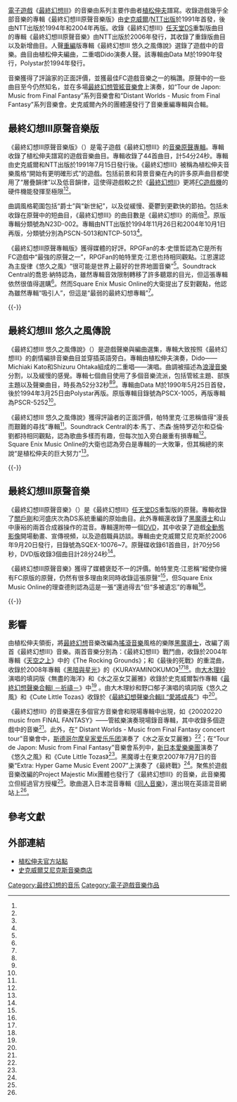 {{NoteTA
| G1=Games
| G2=Square Enix
}}

{{最终幻想系列的音乐}}

[[電子遊戲|電子遊戲]]《[[最終幻想III|最終幻想III]]》的音樂由系列主要作曲者[[植松伸夫|植松伸夫]]譜寫。收錄遊戲幾乎全部音樂的專輯《最終幻想III原聲音樂版》由[[史克威爾|史克威爾]]/[[NTT出版|NTT出版]]於1991年首發，後由NTT出版於1994年和2004年再版。收錄《最終幻想III》[[任天堂DS|任天堂DS]]重製版曲目的專輯《最終幻想III原聲音樂》由NTT出版於2006年發行，其收錄了重錄版曲目以及新增曲目。人聲[[重編|重編]]版專輯《最終幻想III 悠久之風傳說》選錄了遊戲中的音樂。曲目由植松伸夫編曲，二重唱Dido演奏人聲。該專輯由Data M於1990年發行，Polystar於1994年發行。

音樂獲得了評論家的正面評價，並獲最佳FC遊戲音樂之一的稱讚。原聲中的一些曲目至今仍然知名，並在多場[[最終幻想系列的音樂會|最終幻想管絃音樂會]]上演奏，如“Tour de Japon: Music from Final Fantasy”系列音樂會和“Distant Worlds - Music from Final Fantasy”系列音樂會。史克威爾內外的團體還發行了音樂重編專輯與合輯。

== 最終幻想III原聲音樂版 ==
{{Infobox album
| name       = 最終幻想III原聲音樂版
| type       = Soundtrack
| artist     = [[植松伸夫|植松伸夫]]
| cover      = <!-- 檔案不存在 Final Fantasy III - Original Sound Version (reprint)'s front cover.jpg ，可從英文維基百科取得 -->
<!-- 未知參數 | cover size = 100 -->
| released   = 1991年7月15日<br/>1994年11月26日<small>（再版）</small><br/>2004年10月1日<small>（再版）</small>
| recorded   = 
| genre      = [[晶片音樂|芯片]]、[[古典音樂|古典]]、[[電子音樂|電子]]、[[電子遊戲音樂|電子遊戲]]
| length     = 54:24
| label      = [[史克威爾|史克威爾]]/[[NTT出版|NTT出版]]<br/>NTT出版<small>（再版）</small>
| producer   = 
| prev_title = 
| prev_year  = 
| next_title = 
| next_year  = 
}}

《最終幻想III原聲音樂版》（{{lang-ja|ファイナルファンタジー III オリジナル・サウンド・ヴァージョン}}）是電子遊戲《最終幻想III》的[[電子遊戲音樂|音樂]][[原聲音樂|原聲]][[專輯|專輯]]。專輯收錄了植松伸夫譜寫的遊戲音樂曲目。專輯收錄了44首曲目，計54分24秒。專輯由史克威爾和NTT出版於1991年7月15日發行後。《最終幻想III》被稱為植松伸夫音樂風格“開始有更明確形式”的遊戲。包括前景和背景音樂在內的許多原声曲目都使用了“層疊韻律”以及低音韻律，這使得遊戲較之於《[[最終幻想II|最終幻想II]]》更將[[FC遊戲機|FC遊戲機]]的硬件機能發揮至極限<ref name="RPGFOSV" /><ref name="SEMOFF3OSV" />。

曲調風格範圍包括“爵士”與“新世紀”，以及從緩慢、憂鬱到更歡快的節拍。包括未收錄在原聲中的短曲目，《最終幻想III》的曲目數是《最終幻想II》的兩倍<ref name="SEMOFF3DS" />。原版專輯分類號為N23D-002。專輯由NTT出版於1994年11月26日和2004年10月1日再版，分類號分別為PSCN-5013和NTCP-5013<ref name="RPGFOSV" />。

《最終幻想III原聲專輯版》獲得媒體的好評。RPGFan的本·史懷哲認為它是所有FC遊戲中“最強的原聲之一”，RPGFan的帕特里克·江恩也持相同觀點。江恩還認為主旋律《悠久之風》“很可能是世界上最好的世界地圖音樂”<ref name="RPGFOSV" />。Soundtrack Central的喬恩·納特認為，雖然專輯音效限制轉移了許多聽眾的目光，但這張專輯依然很值得選購<ref name="STCFF3review" />。然而Square Enix Music Online的大衛提出了反對觀點，他認為雖然專輯“吸引人”，但這是“最弱的最終幻想專輯”<ref name="SEMOFF3OSV" />。

{{tracklist
| headline = 曲目列表
| collapsed = yes
| extra_column = 中文翻譯
| title1 = {{lang|ja|プレリュード}}
| extra1 = 前奏曲
| length1 = 0:48
| title2 = {{lang|ja|クリスタルのある洞窟}}
| extra2 = 水晶洞窟
| length2 = 1:40
| title3 = {{lang|ja|バトル1～ファンファーレ}}
| extra3 = 戰鬥1～號角
| length3 = 1:53
| title4 = {{lang|ja|クリスタルルーム}}
| extra4 = 水晶之間
| length4 = 0:28
| title5 = {{lang|ja|オープニングテーマ}}
| extra5 = 片頭曲
| length5 = 1:26
| title6 = {{lang|ja|故郷の街ウル}}
| extra6 = 故鄉之鎮烏魯
| length6 = 1:43
| title7 = {{lang|ja|悠久の風}}
| extra7 = 永恆之風
| length7 = 2:06
| title8 = {{lang|ja|ジンの呪い}}
| extra8 = 麟的詛咒
| length8 = 1:14
| title9 = {{lang|ja|ダンジョン}}
| extra9 = 迷宮
| length9 = 1:07
| title10 = {{lang|ja|勇者の帰還}}
| extra10 = 勇者的迴歸
| length10 = 1:02
| title11 = {{lang|ja|山頂への道}}
| extra11 = 上山頂的路
| length11 = 0:41
| title12 = {{lang|ja|小人の村トーザス}}
| extra12 = 小人之村多萨斯
| length12 = 1:00
| title13 = {{lang|ja|ネプト神殿}}
| extra13 = 尼布特神殿
| length13 = 0:57
| title14 = {{lang|ja|エンタープライズ海を行く}}
| extra14 = 企業號航海
| length14 = 1:01
| title15 = {{lang|ja|生きている森}}
| extra15 = 生命林
| length15 = 0:43
| title16 = {{lang|ja|古代人の村}}
| extra16 = 古代人之村
| length16 = 1:45
| title17 = {{lang|ja|チョコボのテーマ}}
| extra17 = 陸行鳥主題曲
| length17 = 0:38
| title18 = {{lang|ja|でぶチョコボあらわれる}}
| extra18 = 胖陸行鳥出現
| length18 = 0:28
| title19 = {{lang|ja|オーエンの塔}}
| extra19 = 歐文塔
| length19 = 1:04
| title20 = {{lang|ja|ギザールの野菜}}
| extra20 = 吉扎魯的蔬菜
| length20 = 0:44
| title21 = {{lang|ja|ハインの城}}
| extra21 = 哈因城
| length21 = 1:22
| title22 = {{lang|ja|バトル2}}
| extra22 = 戰鬥2
| length22 = 1:39
| title23 = {{lang|ja|レクイエム}}
| extra23 = 安魂曲
| length23 = 0:37
| title24 = {{lang|ja|エンタープライズ空を飛ぶ}}
| extra24 = 企業號飛空
| length24 = 0:44
| title25 = {{lang|ja|果てしなき大海原}}
| extra25 = 無盡的大海
| length25 = 1:17
| title26 = {{lang|ja|水の巫女エリア}}
| extra26 = 水之巫女艾麗雅
| length26 = 1:21
| title27 = {{lang|ja|アムルの街}}
| extra27 = 阿姆魯鎮
| length27 = 1:06
| title28 = {{lang|ja|ピアノのおけいこ1}}
| extra28 = 鋼琴練習1
| length28 = 0:11
| title29 = {{lang|ja|ピアノのおけいこ2}}
| extra29 = 鋼琴練習2
| length29 = 0:06
| title30 = {{lang|ja|スイフト・ツイスト}}
| extra30 = Swift Twist
| length30 = 0:38
| title31 = {{lang|ja|4人組じいさんのテーマ}}
| extra31 = 老爺爺四人組主題曲
| length31 = 0:34
| title32 = {{lang|ja|隠れ村ファルガバード}}
| extra32 = 隱秘之村法魯巴多
| length32 = 1:00
| title33 = {{lang|ja|巨大都市サロニア}}
| extra33 = 巨大都市薩洛尼亞
| length33 = 1:40
| title34 = {{lang|ja|潜水艦ノーチラス}}
| extra34 = 潛水艇鸚鵡螺號
| length34 = 1:53
| title35 = {{lang|ja|海底神殿}}
| extra35 = 海底神殿
| length35 = 1:25
| title36 = {{lang|ja|ドーガとウネの館}}
| extra36 = 多加與烏奈之館
| length36 = 0:55
| title37 = {{lang|ja|ノアのリュート}}
| extra37 = 諾亞之琴
| length37 = 0:20
| title38 = {{lang|ja|ウネの体操}}
| extra38 = 烏奈的體操
| length38 = 0:30
| title39 = {{lang|ja|巨大戦艦インビンシブル}}
| extra39 = 巨大戰艦無敵號
| length39 = 1:24
| title40 = {{lang|ja|禁断の地エウレカ}}
| extra40 = 禁地尤里卡
| length40 = 0:49
| title41 = {{lang|ja|クリスタルタワー}}
| extra41 = 水晶塔
| length41 = 1:14
| title42 = {{lang|ja|闇のクリスタル}}
| extra42 = 黑暗之雲
| length42 = 1:43
| title43 = {{lang|ja|最後の死闘}}
| extra43 = 最後的死戰
| length43 = 2:21
| title44 = {{lang|ja|エンディングテーマ}}
| extra44 = 片尾曲
| length44 = 6:44
}}{{-}}

== 最終幻想III 悠久之風傳說 ==
{{Infobox album
| name     = 最終幻想III 悠久之風傳說
| type     = Soundtrack
| artist   = [[植松伸夫|植松伸夫]]
| cover    = 
| released = 1990年5月25日<br/>1994年3月25日<small>（再版）</small>
| length   = 52:32
| label    = DataM<br/>Polystar<small>（再版）</small>
}}

《最終幻想III 悠久之風傳說》（{{lang-ja|ファイナルファンタジーIII 悠久の風伝説}}）是遊戲聲樂與編曲選集，專輯大致按照《最終幻想III》的劇情編排音樂曲目並穿插英語旁白。專輯由植松伸夫演奏，Dido——Michiaki Kato和Shizuru Ohtaka組成的二重唱——演唱。曲調被描述為[[浪漫音樂|浪漫音樂]]分割，以及緩慢的感覺。專輯七個曲目使用了多個音樂流派，包括管絃主題、部族主題以及聲樂曲目，時長為52分32秒<ref name="RPGFYKD" /><ref name="SEMOLOEW" />。專輯由Data M於1990年5月25日首發，後於1994年3月25日由Polystar再版。原版專輯目錄號為PSCX-1005，再版專輯為PSCR-5252<ref name="RPGFYKD" />。

《最終幻想III 悠久之風傳說》獲得評論者的正面評價，帕特里克·江恩稱值得“漫長而艱難的尋找”專輯<ref name="RPGFYKD" />。Soundtrack Central的本·馬丁、杰森·施特罗迈尔和亞倫·劉都持相同觀點，認為歌曲多樣而有趣，但每次加入旁白嚴重有損專輯<ref name="STCFF3ELOTWreview" />。Square Enix Music Online的大衛也認為旁白是專輯的一大敗筆，但其稱總的來說“是植松伸夫的巨大努力”<ref name="SEMOLOEW" />。

{{tracklist
| headline = 曲目列表
| collapsed = yes
| extra_column = 中文翻譯
| title1 = {{lang|ja|邪悪の胎動}}
| extra1 = 邪惡的胎動
| length1 = 6:39
| title2 = {{lang|ja|風の啓示}}
| extra2 = 風的啟示
| length2 = 8:56
| title3 = {{lang|ja|彷徨の旅路}}
| extra3 = 漂泊的旅程
| length3 = 8:49
| title4 = {{lang|ja|その大いなる輝き}}
| extra4 = 巨大的光芒
| length4 = 9:28
| title5 = {{lang|ja|陰と陽の攻防}}
| extra5 = 陰陽之戰
| length5 = 5:14
| title6 = {{lang|ja|凶々しき渇望}}
| extra6 = 不祥的渴望
| length6 = 4:15
| title7 = {{lang|ja|新たなる世界}}
| extra7 = 一個新的世界
| length7 = 9:05
}}{{-}}

== 最終幻想III原聲音樂 ==
{{Infobox album
| name     = 最終幻想III原聲音樂
| type     = Soundtrack
| artist   = [[植松伸夫|植松伸夫]]
| cover    = 
| released = 2006年9月20日
| genre    = [[古典音樂|古典]]、[[電子音樂|電子]]<ref name="discogs_ost">{{cite web|title=Nobuo Uematsu / Tsuyoshi Sekito – Final Fantasy I & II: Original Soundtrack|url=http://www.discogs.com/Nobuo-Uematsu--Tsuyoshi-Sekito-Final-Fantasy-I-II-Original-Soundtrack/release/459838|publisher=[[Discogs|Discogs]]|accessdate=7 August 2012|archive-date=2016-03-10|archive-url=https://web.archive.org/web/20160310215259/https://www.discogs.com/Nobuo-Uematsu--Tsuyoshi-Sekito-Final-Fantasy-I-II-Original-Soundtrack/release/459838|dead-url=no}}</ref>、[[電子遊戲音樂|遊戲]]
| length   = 70:56（CD）<br/>28:24（DVD）
| label    = 史克威爾
}}

《最終幻想III原聲音樂》（{{lang-ja|ファイナルファンタジーIII オリジナル・サウンドトラック}}）是《最終幻想III》[[任天堂DS|任天堂DS]]重製版的原聲。專輯收錄了[[關戶剛|關戶剛]]和河盛庆次為DS系統重編的原始曲目。此外專輯還收錄了[[黑魔導士|黑魔導士]]和山中康裕的兩首合成器操作的混音。專輯還附帶一個[[DVD|DVD]]，其中收录了遊戲[[全動態影像|全動態影像]]開場動畫、宣傳視頻，以及遊戲職員訪談。專輯由史克威爾艾尼克斯於2006年9月20日發行，目錄號為SQEX-10076~7。原聲碟收錄61首曲目，計70分56秒，DVD版收錄3個曲目計28分24秒<ref name="RPGFDS" />。

《最終幻想III原聲音樂》獲得了媒體褒貶不一的評價。帕特里克·江恩稱“縱使你擁有FC原版的原聲，仍然有很多理由來同時收錄這張原聲”<ref name="RPGFDS" />，但Square Enix Music Online的理查德則認為這是一張“還過得去”但“多被遺忘”的專輯<ref name="SEMOFF3DS" />。

{{tracklist
| headline = 曲目列表（CD）
| collapsed = yes
| extra_column = 中文翻譯
| title1 = {{lang|ja|風の追憶 ～悠久の風伝説～}}
| extra1 = 風的回憶 ～永恆之風傳說～
| length1 = 3:01
| title2 = {{lang|ja|プレリュード}}
| extra2 = 前奏曲
| length2 = 0:56
| title3 = {{lang|ja|クリスタルのある洞窟}}
| extra3 = 水晶洞窟
| length3 = 1:13
| title4 = {{lang|ja|バトル1}}
| extra4 = 戰鬥1
| length4 = 1:32
| title5 = {{lang|ja|勝利}}
| extra5 = 勝利
| length5 = 0:32
| title6 = {{lang|ja|クリスタルルーム}}
| extra6 = 水晶之間
| length6 = 0:32
| title7 = {{lang|ja|オープニング・テーマ}}
| extra7 = 片頭曲
| length7 = 1:52
| title8 = {{lang|ja|故郷の街ウル}}
| extra8 = 故鄉之鎮烏魯
| length8 = 1:29
| title9 = {{lang|ja|悠久の風}}
| extra9 = 永恆之風
| length9 = 1:41
| title10 = {{lang|ja|ジンの呪い}}
| extra10 = 麟的詛咒
| length10 = 1:10
| title11 = {{lang|ja|ダンジョン}}
| extra11 = 迷宮
| length11 = 0:55
| title12 = {{lang|ja|勇者の帰還}}
| extra12 = 勇者的迴歸
| length12 = 0:53
| title13 = {{lang|ja|山頂への道}}
| extra13 = 上山頂的路
| length13 = 1:28
| title14 = {{lang|ja|トーザス}}
| extra14 = 多萨斯
| length14 = 1:02
| title15 = {{lang|ja|ネプト神殿}}
| extra15 = 尼布特神殿
| length15 = 0:51
| title16 = {{lang|ja|エンタープライズ海を行く}}
| extra16 = 企業號航海
| length16 = 1:15
| title17 = {{lang|ja|生きている森}}
| extra17 = 生命森林
| length17 = 0:55
| title18 = {{lang|ja|古代人の村}}
| extra18 = 古代人之村
| length18 = 1:51
| title19 = {{lang|ja|チョコボのテーマ}}
| extra19 = 陸行鳥主題曲
| length19 = 0:45
| title20 = {{lang|ja|でぶチョコボあらわる}}
| extra20 = 胖陸行鳥出現
| length20 = 0:54
| title21 = {{lang|ja|オーエンの塔}}
| extra21 = 歐文塔
| length21 = 0:52
| title22 = {{lang|ja|ギサールの野菜}}
| extra22 = 吉扎魯的蔬菜
| length22 = 0:37
| title23 = {{lang|ja|ハインの城}}
| extra23 = 哈因城
| length23 = 1:14
| title24 = {{lang|ja|危険なショートミュージック1}}
| extra24 = 不安的短曲1
| length24 = 0:35
| title25 = {{lang|ja|危険なショートミュージック2}}
| extra25 = 不安的短曲2
| length25 = 0:33
| title26 = {{lang|ja|危険なショートミュージック3}}
| extra26 = 不安的短曲3
| length26 = 0:23
| title27 = {{lang|ja|バトル2}}
| extra27 = 戰鬥2
| length27 = 1:44
| title28 = {{lang|ja|レクイエム}}
| extra28 = 安魂曲
| length28 = 0:35
| title29 = {{lang|ja|エンタープライズ空を飛ぶ}}
| extra29 = 企業號飛空
| length29 = 1:10
| title30 = {{lang|ja|果てしなき大海原}}
| extra30 = 無盡的大海
| length30 = 1:22
| title31 = {{lang|ja|水の巫女エリア}}
| extra31 = 水之巫女艾麗雅
| length31 = 2:05
| title32 = {{lang|ja|アムルの街}}
| extra32 = 阿姆魯鎮
| length32 = 1:25
| title33 = {{lang|ja|ピアノのおけいこ1}}
| extra33 = 鋼琴練習1
| length33 = 0:12
| title34 = {{lang|ja|ピアノのおけいこ2}}
| extra34 = 鋼琴練習2
| length34 = 0:07
| title35 = {{lang|ja|スイフト・ツイスト}}
| extra35 = Swift Twist
| length35 = 0:35
| title36 = {{lang|ja|宿屋で寝る}}
| extra36 = 旅店就寢
| length36 = 0:10
| title37 = {{lang|ja|仲間を加える}}
| extra37 = 夥伴加入
| length37 = 0:09
| title38 = {{lang|ja|仲間との別れ}}
| extra38 = 夥伴分別
| length38 = 0:09
| title39 = {{lang|ja|踊り子のダンス}}
| extra39 = 跳舞的舞者
| length39 = 0:16
| title40 = {{lang|ja|アイテムゲット}}
| extra40 = 獲得道具
| length40 = 0:07
| title41 = {{lang|ja|ガルーダ撃破}}
| extra41 = 擊敗加魯達
| length41 = 0:10
| title42 = {{lang|ja|4人組じいさんのテーマ}}
| extra42 = 老爺爺四人組主題曲
| length42 = 0:51
| title43 = {{lang|ja|隠れ村ファルガバード}}
| extra43 = 隱秘之村法魯巴多
| length43 = 1:24
| title44 = {{lang|ja|巨大都市サロニア}}
| extra44 = 巨大都市薩洛尼亞
| length44 = 1:05
| title45 = {{lang|ja|潜水艦ノーチラス}}
| extra45 = 潛水艇鸚鵡螺號
| length45 = 1:18
| title46 = {{lang|ja|海底神殿}}
| extra46 = 海地神殿
| length46 = 1:09
| title47 = {{lang|ja|ドーガとウネの館}}
| extra47 = 多加與烏奈之館
| length47 = 1:05
| title48 = {{lang|ja|ノアのリュート}}
| extra48 = 諾亞之琴
| length48 = 0:35
| title49 = {{lang|ja|ウネの体操}}
| extra49 = 烏奈的體操
| length49 = 0:31
| title50 = {{lang|ja|巨大戦艦インビンシブル}}
| extra50 = 巨大戰艦無敵號
| length50 = 0:55
| title51 = {{lang|ja|禁断の地エウレカ}}
| extra51 = 禁地尤里卡
| length51 = 1:15
| title52 = {{lang|ja|クリスタルタワー}}
| extra52 = 水晶塔
| length52 = 1:05
| title53 = {{lang|ja|闇のクリスタル}}
| extra53 = 暗之水晶
| length53 = 1:03
| title54 = {{lang|ja|最後の死闘-1-}}
| extra54 = 最後的死戰-1-
| length54 = 0:37
| title55 = {{lang|ja|最後の死闘-2-}}
| extra55 = 最後的死戰-2-
| length55 = 0:26
| title56 = {{lang|ja|最後の死闘-3-}}
| extra56 = 最後的死戰-3-
| length56 = 1:22
| title57 = {{lang|ja|エンディング・テーマ-1-}}
| extra57 = 片尾曲-1-
| length57 = 1:24
| title58 = {{lang|ja|エンディング・テーマ-2-}}
| extra58 = 片尾曲-2-
| length58 = 2:50
| title59 = {{lang|ja|エンディング・テーマ-3-}}
| extra59 = 片尾曲-3-
| length59 = 3:44
| title60 = {{lang|ja|悠久の風 -.333 mix-}}
| extra60 = 永恆之風 -.333 mix-
| length60 = 3:36
| title61 = {{lang|ja|最後の死闘 -THE BLACK MAGES Ver.-}}
| extra61 = 最後的死戰 -黑魔導士版-
| length61 = 4:55
}}{{-}}

== 影響 ==

由植松伸夫領銜，將[[最終幻想|最終幻想]]音樂改編為[[搖滾音樂|搖滾音樂]]風格的樂隊[[黑魔導士|黑魔導士]]，改編了兩首《最終幻想III》音樂。兩首音樂分別為：《最終幻想III》戰鬥曲，收錄於2004年專輯《[[黑魔導士II_天空之上|天空之上]]》中的《The Rocking Grounds》；和《最後的死戰》的重混曲，收錄於2008年專輯《[[黑魔導士III_黑暗與星光|黑暗與星光]]》的《KURAYAMINOKUMO》<ref name="TBM2info" /><ref name="TBM3info" />。由[[大木理紗|大木理紗]]演唱的填詞版《無盡的海洋》和《水之巫女艾麗雅》收錄於史克威爾製作專輯《[[最終幻想聲樂合輯I_－祈禱－|最終幻想聲樂合輯I －祈禱－]]》中<ref name="FFPinfo" /> 。由大木理紗和野口郁子演唱的填詞版《悠久之風》和《Cute Little Tozas》收錄於《[[最終幻想聲樂合輯II_“愛將成長”|最終幻想聲樂合輯II “愛將成長”]]》中<ref name="FFLWGinfo" />。

《最終幻想III》的音樂還在多個官方音樂會和現場專輯中出現，如《20020220 music from FINAL FANTASY》——管絃樂演奏現場錄音專輯，其中收錄多個遊戲中的音樂<ref name="RPGF20020220review" />。此外，在“ Distant Worlds - Music from Final Fantasy concert tour”音樂會中，[[斯德哥尔摩皇家爱乐乐团|斯德哥尔摩皇家爱乐乐团]]演奏了《水之巫女艾麗雅》<ref name="SEMOFFDWinfo" />；在“Tour de Japon: Music from Final Fantasy”音樂會系列中，[[新日本愛樂樂團|新日本愛樂樂團]]演奏了《悠久之風》和《Cute Little Tozas》<ref name="SEMOTDJinfo" />。黑魔導士在東京2007年7月7日的音樂“Extra: Hyper Game Music Event 2007”上演奏了《最終戰》<ref name="Extraconcert" />。聚焦於遊戲音樂改編的Project Majestic Mix團體也發行了《最終幻想III》的音樂，此音樂獨立但經過官方授權<ref name="RPGFPMMreview" />。歌曲選入日本混音專輯《[[同人音樂|同人音樂]]》，還出現在英語混音網站上<ref name="OCRFF3" />。

== 參考文獻 ==

{{reflist|30em|refs=
<ref name="RPGFOSV">{{cite web|author=Gann, Patrick; Schweitzer, Ben |title=Final Fantasy III OSV |url=http://rpgfan.com/soundtracks/ff3ost/index.html |publisher=RPGFan |date=2006-06-17 |accessdate=2008-03-27 |archiveurl=https://web.archive.org/web/20130116213527/http://rpgfan.com/soundtracks/ff3ost/index.html |archivedate=2013-01-16 |deadurl=no }}</ref>
<ref name="STCFF3review">{{cite web|author=Turner, Jon |url=http://www.soundtrackcentral.com/cds/finalfantasy3_osv.htm |title=Final Fantasy III Original Sound Version |publisher=Soundtrack Central |accessdate=2008-03-31 |archiveurl=https://web.archive.org/web/20120504200340/http://www.soundtrackcentral.com/cds/finalfantasy3_osv.htm |archivedate=2012-05-04 |deadurl=no }}</ref>
<ref name="SEMOFF3OSV">{{cite web|author=Dave |url=http://www.squareenixmusic.com/reviews/dave/ff3.shtml |title=Final Fantasy III Original Sound Version |publisher=Square Enix Music Online |accessdate=2008-04-07 |archiveurl=https://web.archive.org/web/20120208045919/http://www.squareenixmusic.com/reviews/dave/ff3.shtml |archivedate=2012-02-08 |deadurl=no }}</ref>

<ref name="RPGFYKD">{{cite web|author=Gann, Patrick |title=Final Fantasy III Yūkyū no Kaze Densetsu |url=http://rpgfan.com/soundtracks/ff3legend/index.html |publisher=RPGFan |date=2000-05-06 |accessdate=2008-03-27 |archiveurl=https://web.archive.org/web/20130116220454/http://rpgfan.com/soundtracks/ff3legend/index.html |archivedate=2013-01-16 |deadurl=no }}</ref>
<ref name="STCFF3ELOTWreview">{{cite web|author=Lau, Aaron; Martin, Ben; Strohmaier, Jason |url=http://www.soundtrackcentral.com/cds/finalfantasy3_elotw.htm |title=Final Fantasy III Eternal legend of the Wind |publisher=Soundtrack Central |accessdate=2008-03-31 |archiveurl=https://web.archive.org/web/20120219062023/http://www.soundtrackcentral.com/cds/finalfantasy3_elotw.htm |archivedate=2012-02-19 |deadurl=no }}</ref>
<ref name="SEMOLOEW">{{cite web|author=Dave |url=http://www.squareenixmusic.com/reviews/dave/ff3arr.shtml |title=Final Fantasy III Legend of Eternal Wind |publisher=Square Enix Music Online |accessdate=2008-04-07 |archiveurl=https://web.archive.org/web/20120208045944/http://www.squareenixmusic.com/reviews/dave/ff3arr.shtml |archivedate=2012-02-08 |deadurl=no }}</ref>

<ref name="RPGFDS">{{cite web|author=Gann, Patrick |title=Final Fantasy III OST |url=http://rpgfan.com/soundtracks/ff3-ds/index.html |publisher=RPGFan |date=2006-10-05 |accessdate=2008-03-27 |archiveurl=https://web.archive.org/web/20130116214930/http://rpgfan.com/soundtracks/ff3-ds/index.html |archivedate=2013-01-16 |deadurl=no }}</ref>
<ref name="SEMOFF3DS">{{cite web|author=Richard |url=http://www.squareenixmusic.com/reviews/theshroud13/ff3ds.shtml |title=Final Fantasy III Original Soundtrack |publisher=Square Enix Music Online |accessdate=2008-04-07 |archiveurl=https://web.archive.org/web/20120208045923/http://www.squareenixmusic.com/reviews/theshroud13/ff3ds.shtml |archivedate=2012-02-08 |deadurl=no }}</ref>

<ref name="TBM2info">(December 22, 2004). ''The Black Mages II: The Skies Above''. Universal Music. UPCH-1377</ref>
<ref name="TBM3info">(March 19, 2008). ''The Black Mages III: Darkness and Starlight''. Sony Music Distribution. DERP-10002</ref>
<ref name="FFPinfo">(June 25, 1994). ''Final Fantasy: Pray''. NTT Publishing. PSCN-5006</ref>
<ref name="FFLWGinfo">(November 25, 1995). ''Final Fantasy: Love Will Grow''. NTT Publishing. PSCN-5041</ref>

<ref name="RPGF20020220review">{{cite web|url=http://www.rpgfan.com/soundtracks/20020220/index.html |title=20020220 - Music from FINAL FANTASY |publisher=RPGFan |accessdate=2007-04-01 |archiveurl=https://web.archive.org/web/20130120065018/http://rpgfan.com/soundtracks/20020220/index.html |archivedate=2013-01-20 |deadurl=no }}</ref>
<ref name="SEMOFFDWinfo">{{cite web|url=http://www.squareenixmusic.com/albums/f/ffdistantworlds.shtml |title=Distant Worlds - Music from Final Fantasy - Album Information |publisher=Square Enix Music Online |accessdate=2008-02-22 |archiveurl=https://web.archive.org/web/20120409215604/http://www.squareenixmusic.com/albums/f/ffdistantworlds.shtml |archivedate=2012-04-09 |deadurl=no }}</ref>
<ref name="SEMOTDJinfo">{{cite web |url=http://www.squareenixmusic.com/albums/dvds/tourdejapon.shtml |title=Album Information - Tour de Japon: Music from Final Fantasy DVD |publisher=Square Enix Music Online |accessdate=2008-02-22 |archiveurl=https://web.archive.org/web/20130120065505/http://www.squareenixmusic.com/albums/dvds/tourdejapon.shtml |archivedate=2013-01-20 |deadurl=yes }}</ref>
<ref name="Extraconcert">{{cite web|url=http://www.squareenixmusic.com/concerts/extra.shtml |title=Extra: Hyper Game Music Event 2007 |publisher=Square Enix Music Online |accessdate=2010-03-25 |archiveurl=https://web.archive.org/web/20130120065527/http://www.squareenixmusic.com/concerts/extra.shtml |archivedate=2013-01-20 |deadurl=no }}</ref>
<ref name="RPGFPMMreview">{{cite web|author=Rzeminski, Lucy |title=Project Majestic Mix: A Tribute to Nobuo Uematsu - Gold Edition |publisher=RPGFan |date=2002-07-02 |url=http://www.rpgfan.com/soundtracks/pmm-gold/index.html |accessdate=2008-08-13 |archiveurl=https://web.archive.org/web/20120619202844/http://www.rpgfan.com/soundtracks/pmm-gold/index.html |archivedate=2012-06-19 |deadurl=no }}</ref>
<ref name="OCRFF3">{{cite web|title=Game: Final Fantasy III (NES) |url=http://ocremix.org/game/10/final-fantasy-iii-nes |publisher=[[OverClocked_ReMix|OverClocked ReMix]] |accessdate=2008-03-27 |archiveurl=https://web.archive.org/web/20121105063938/http://ocremix.org/game/10/final-fantasy-iii-nes |archivedate=2012-11-05 |deadurl=no }}</ref>
}}

== 外部連結 ==
{{Portal box|最终幻想系列}}

* [http://na.square-enix.com/uematsu/ 植松伸夫官方站點] {{Wayback|url=http://na.square-enix.com/uematsu/ |date=20130120184339 }} {{en icon}}
* [https://web.archive.org/web/20070830033709/http://na.square-enix.com/music/tunes/ff/ 史克威爾艾尼克斯音樂商店] {{en icon}}

{{最終幻想系列|FF=FFIII|state=uncollapsed}}
{{Authority control}}
{{DEFAULTSORT:Final Fantasy 03}}
[[Category:最终幻想的音乐|Category:最终幻想的音乐]]
[[Category:電子遊戲音樂作品|Category:電子遊戲音樂作品]]